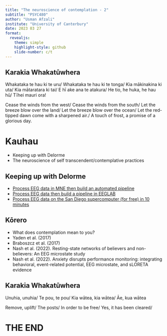 ```yaml
---
title: "The neuroscience of contemplation - 2"
subtitle: "PSYC480"
author: "Usman Afzali"
institute: "University of Canterbury"
date: 2023 03 27
format: 
  revealjs:
    theme: simple
    highlight-style: github
    slide-number: c/t
---
```


## Karakia Whakatūwhera {background-color=#346bc8}

::: {layout="[[50, 50], [100]]"}

Whakataka te hau ki te uru/
Whakataka te hau ki te tonga/
Kia mākinakina ki uta/
Kia mātaratara ki tai/
E hī ake ana te atakura/
He tio, he huka, he hau hū/
Tīhei mauri ora!

Cease the winds from the west/
Cease the winds from the south/
Let the breeze blow over the land/
Let the breeze blow over the ocean/
Let the red-tipped dawn come with a sharpened air./
A touch of frost, a promise of a glorious day.

:::


# Kauhau {background-color=orange}

-   Keeping up with Delorme
-   The neuroscience of self transcendent/contemplative practices

## Keeping up with Delorme {background-color=#346bc8}

-   [Process EEG data in MNE then build an automated pipeline](https://youtu.be/31N8WHioQ3U)
-   [Process EEG data then build a pipeline in EEGLAB](https://youtu.be/yaA1wq2nSIc)
-   [Process EEG data on the San Diego supercomputer (for free) in 10 minutes](https://www.youtube.com/watch?v=1_h8NFS_ipI&list=WL&index=30)


## Kōrero {background-color=#346bc8}

::: incremental

-   What does contemplation mean to you?
-   Yaden et al. (2017)
-   Braboszcz et al. (2017)
-   Nash et al. (2022). Resting-state networks of believers and non-believers: An EEG microstate study
-   Nash et al. (2022). Anxiety disrupts performance monitoring: integrating behavioral, event-related potential, EEG microstate, and sLORETA evidence

:::

## Karakia Whakatūwhera {background-color=#346bc8}

::: {layout="[[50, 50], [100]]"}

Unuhia, unuhia/
Te pou, te pou/
Kia wātea, kia wātea/
Āe, kua wātea


Remove, uplift/
The posts/
In order to be free/
Yes, it has been cleared/

:::


# THE END {background-color=orange}